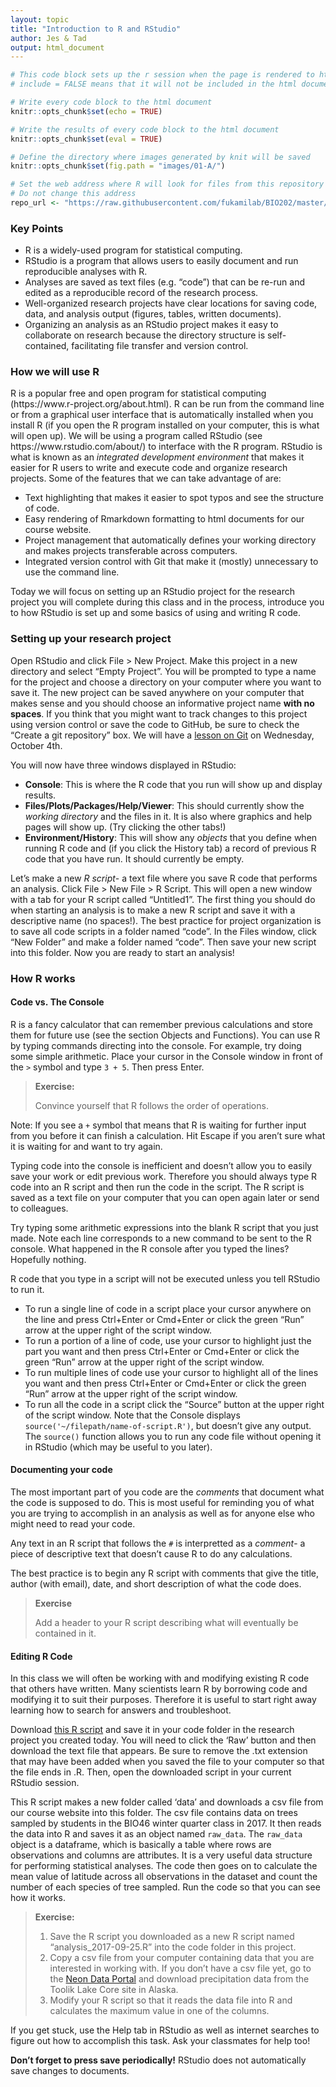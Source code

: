 ```yaml
---
layout: topic
title: "Introduction to R and RStudio"
author: Jes & Tad
output: html_document
---
```


```r
# This code block sets up the r session when the page is rendered to html
# include = FALSE means that it will not be included in the html document

# Write every code block to the html document 
knitr::opts_chunk$set(echo = TRUE)

# Write the results of every code block to the html document 
knitr::opts_chunk$set(eval = TRUE)

# Define the directory where images generated by knit will be saved
knitr::opts_chunk$set(fig.path = "images/01-A/")

# Set the web address where R will look for files from this repository
# Do not change this address
repo_url <- "https://raw.githubusercontent.com/fukamilab/BIO202/master/"
```

### Key Points

* R is a widely-used program for statistical computing.
* RStudio is a program  that allows users to easily document and run reproducible analyses with R.
* Analyses are saved as text files (e.g. "code") that can be re-run and edited as a reproducible record of the research process.
* Well-organized research projects have clear locations for saving code, data, and analysis output (figures, tables, written documents).
* Organizing an analysis as an RStudio project makes it easy to collaborate on research because the directory structure is self-contained, facilitating file transfer and version control.


### How we will use R

R is a popular free and open program for statistical computing (https://www.r-project.org/about.html). R can be run from the command line or from a graphical user interface that is automatically installed when you install R (if you open the R program installed on your computer, this is what will open up). We will be using a program called RStudio (see https://www.rstudio.com/about/) to interface with the R program. RStudio is what is known as an *integrated development environment* that makes it easier for R users to write and execute code and organize research projects. Some of the features that we can take advantage of are:

+ Text highlighting that makes it easier to spot typos and see the structure of code. 
+ Easy rendering of Rmarkdown formatting to html documents for our course website.
+ Project management that automatically defines your working directory and makes projects transferable across computers.
+ Integrated version control with Git that make it (mostly) unnecessary to use the command line.

Today we will focus on setting up an RStudio project for the research project you will complete during this class and in the process, introduce you to how RStudio is set up and some basics of using and writing R code.

### Setting up your research project

Open RStudio and click File > New Project. Make this project in a new directory and select "Empty Project". You will be prompted to type a name for the project and choose a directory on your computer where you want to save it. The new project can be saved anywhere on your computer that makes sense and you should choose an informative project name **with no spaces**. If you think that you might want to track changes to this project using version control or save the code to GitHub, be sure to check the "Create a git repository" box. We will have a [lesson on Git](02-B-git-intro.html) on Wednesday, October 4th.

You will now have three windows displayed in RStudio:

  + **Console**: This is where the R code that you run will show up and display results.
  + **Files/Plots/Packages/Help/Viewer**: This should currently show the *working directory* and the files in it. It is also where graphics and help pages will show up. (Try clicking the other tabs!)
  + **Environment/History**: This will show any *objects* that you define when running R code and (if you click the History tab) a record of previous R code that you have run. It should currently be empty.

Let's make a new *R script*- a text file where you save R code that performs an analysis. Click File > New File > R Script. This will open a new window with a tab for your R script called "Untitled1". The first thing you should do when starting an analysis is to make a new R script and save it with a descriptive name (no spaces!).
The best practice for project organization is to save all code scripts in a folder named "code". In the Files window, click "New Folder" and make a folder named "code". Then save your new script into this folder.
Now you are ready to start an analysis!

### How R works

#### Code vs. The Console

R is a fancy calculator that can remember previous calculations and store them for future use (see the section Objects and Functions). You can use R by typing commands directing into the console. For example, try doing some simple arithmetic. Place your cursor in the Console window in front of the `>` symbol and type `3 + 5`. Then press Enter. 

> **Exercise:**
>
> Convince yourself that R follows the order of operations.

Note: If you see a `+` symbol that means that R is waiting for further input from you before it can finish a calculation. Hit Escape if you aren't sure what it is waiting for and want to try again.

Typing code into the console is inefficient and doesn't allow you to easily save your work or edit previous work. Therefore you should always type R code into an R script and then run the code in the script.  The R script is saved as a text file on your computer that you can open again later or send to colleagues.

Try typing some arithmetic expressions into the blank R script that you just made. Note each line corresponds to a new command to be sent to the R console. What happened in the R console after you typed the lines? Hopefully nothing. 

R code that you type in a script will not be executed unless you tell RStudio to run it. 

  + To run a single line of code in a script place your cursor anywhere on the line and press Ctrl+Enter or Cmd+Enter or click the green "Run" arrow at the upper right of the script window.
  + To run a portion of a line of code, use your cursor to highlight just the part you want and then press Ctrl+Enter or Cmd+Enter or click the green "Run" arrow at the upper right of the script window. 
  + To run multiple lines of code use your cursor to highlight all of the lines you want and then press Ctrl+Enter or Cmd+Enter or click the green "Run" arrow at the upper right of the script window.
  + To run all the code in a script click the "Source" button at the upper right of the script window. Note that the Console displays `source('~/filepath/name-of-script.R')`, but doesn't give any output. The `source()` function allows you to run any code file without opening it in RStudio (which may be useful to you later).

#### Documenting your code

The most important part of you code are the *comments* that document what the code is supposed to do. This is most useful for reminding you of what you are trying to accomplish in an analysis as well as for anyone else who might need to read your code.

Any text in an R script that follows the `#` is interpretted as a *comment*- a piece of descriptive text that doesn't cause R to do any calculations.

The best practice is to begin any R script with comments that give the title, author (with email), date, and short description of what the code does.

> **Exercise**
>
> Add a header to your R script describing what will eventually be contained in it.


#### Editing R Code

In this class we will often be working with and modifying existing R code that others have written. Many scientists learn R by borrowing code and modifying it to suit their purposes. Therefore it is useful to start right away learning how to search for answers and troubleshoot.

Download [this R script](https://github.com/FukamiLab/BIO202/blob/master/code/01-A-r-intro-exercise-code.R) and save it in your code folder in the research project you created today. You will need to click the 'Raw' button and then download the text file that appears. Be sure to remove the .txt extension that may have been added when you saved the file to your computer so that the file ends in .R.  Then, open the downloaded script in your current RStudio session.

This R script makes a new folder called 'data' and downloads a csv file from our course website into this folder. The csv file contains data on trees sampled by students in the BIO46 winter quarter class in 2017. It then reads the data into R and saves it as an object named `raw_data`. The `raw_data` object is a dataframe, which is basically a table where rows are observations and columns are attributes. It is a very useful data structure for performing statistical analyses. The code then goes on to calculate the mean value of latitude across all observations in the dataset and count the number of each species of tree sampled. Run the code so that you can see how it works.

> **Exercise:**
>
> 1. Save the R script you downloaded as a new R script named "analysis_2017-09-25.R" into the code folder in this project.
> 2. Copy a csv file from your computer containing data that you are interested in working with. If you don't have a csv file yet, go to the [Neon Data Portal](http://data.neonscience.org/browse-data) and download precipitation data from the Toolik Lake Core site in Alaska.
> 3. Modify your R script so that it reads the data file into R and calculates the maximum value in one of the columns.

If you get stuck, use the Help tab in RStudio as well as internet searches to figure out how to accomplish this task. Ask your classmates for help too!

**Don't forget to press save periodically!** RStudio does not automatically save changes to documents.


